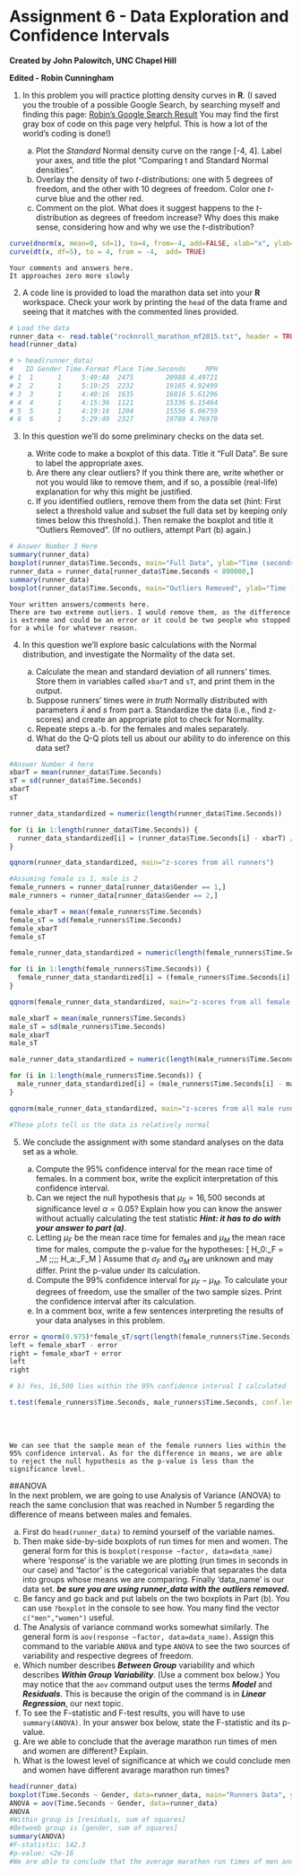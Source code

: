 # Assignment 6 - Data Exploration and Confidence Intervals
**Created by John Palowitch, UNC Chapel Hill**

**Edited - Robin Cunningham**



1. In this problem you will practice plotting density curves in **R**. (I saved you the trouble of a possible Google Search, by searching myself and finding this page: [Robin's Google Search Result](http://www.statmethods.net/advgraphs/probability.html) You may find the first gray box of code on this page very helpful. This is how a lot of the world's coding is done!)

    a. Plot the *Standard* Normal density curve on the range [-4, 4]. Label your axes, and title the plot "Comparing t and Standard Normal densities".
    b. Overlay the density of two $t$-distributions: one with 5 degrees of freedom, and the other with 10 degrees of freedom. Color one $t$-curve blue and the other red.
    c. Comment on the plot. What does it suggest happens to the $t$-distribution as degrees of freedom increase? Why does this make sense, considering how and why we use the $t$-distribution?
  
```r
curve(dnorm(x, mean=0, sd=1), to=4, from=-4, add=FALSE, xlab="x", ylab="y", main="Comparing t and Standard Normal Densities")
curve(dt(x, df=5), to = 4, from = -4,  add= TRUE)
```

```
Your comments and answers here.
It approaches zero more slowly
```





2. A code line is provided to load the marathon data set into your **R** workspace. Check your work by printing the `head` of the data frame and seeing that it matches with the commented lines provided.

```r

# Load the data
runner_data <- read.table("rocknroll_marathon_mf2015.txt", header = TRUE)
head(runner_data)

# > head(runner_data)
#   ID Gender Time.Format Place Time.Seconds     MPH
# 1  1      1     5:49:48  2475        20988 4.49721
# 2  2      1     5:19:25  2232        19165 4.92499
# 3  3      1     4:40:16  1635        16816 5.61296
# 4  4      1     4:15:36  1121        15336 6.15464
# 5  5      1     4:19:16  1204        15556 6.06759
# 6  6      1     5:29:49  2327        19789 4.76970

```

3. In this question we'll do some preliminary checks on the data set.

    a. Write code to make a boxplot of this data. Title it "Full Data". Be sure to label the appropriate axes.
    b. Are there any clear outliers? If you think there are, write whether or not you would like to remove them, and if so, a possible (real-life) explanation for why this might be justified. 
    c. If you identified outliers, remove them from the data set (hint: First select a threshold value and subset the full data set by keeping only times below this threshold.). Then remake the boxplot and title it "Outliers Removed". (If no outliers, attempt Part (b) again.)
    
```r
# Answer Number 3 Here
summary(runner_data)
boxplot(runner_data$Time.Seconds, main="Full Data", ylab="Time (seconds)", col="grey")
runner_data = runner_data[runner_data$Time.Seconds < 800000,]
summary(runner_data)
boxplot(runner_data$Time.Seconds, main="Outliers Removed", ylab="Time (seconds)", col="grey")
```
```
Your written answers/comments here.
There are two extreme outliers. I would remove them, as the difference is extreme and could be an error or it could be two people who stopped for a while for whatever reason.
```

4. In this question we'll explore basic calculations with the Normal distribution, and investigate the Normality of the data set.

    a. Calculate the mean and standard deviation of all runners' times. Store them in variables called `xbarT` and `sT`, and print them in the output.
    b. Suppose runners' times were *in truth* Normally distributed with parameters $\bar x$ and $s$ from part a. Standardize the data (i.e., find z-scores) and create an appropriate plot to check for Normality.
    c. Repeate steps a.-b. for the females and males separately.
    d. What do the Q-Q plots tell us about our ability to do inference on this data set? 
    
```r
#Answer Number 4 here
xbarT = mean(runner_data$Time.Seconds)
sT = sd(runner_data$Time.Seconds)
xbarT
sT

runner_data_standardized = numeric(length(runner_data$Time.Seconds))

for (i in 1:length(runner_data$Time.Seconds)) {
  runner_data_standardized[i] = (runner_data$Time.Seconds[i] - xbarT) / sT
}

qqnorm(runner_data_standardized, main="z-scores from all runners")

#Assuming female is 1, male is 2
female_runners = runner_data[runner_data$Gender == 1,]
male_runners = runner_data[runner_data$Gender == 2,]

female_xbarT = mean(female_runners$Time.Seconds)
female_sT = sd(female_runners$Time.Seconds)
female_xbarT
female_sT

female_runner_data_standardized = numeric(length(female_runners$Time.Seconds))

for (i in 1:length(female_runners$Time.Seconds)) {
  female_runner_data_standardized[i] = (female_runners$Time.Seconds[i] - female_xbarT) / female_sT
}

qqnorm(female_runner_data_standardized, main="z-scores from all female runners")

male_xbarT = mean(male_runners$Time.Seconds)
male_sT = sd(male_runners$Time.Seconds)
male_xbarT
male_sT

male_runner_data_standardized = numeric(length(male_runners$Time.Seconds))

for (i in 1:length(male_runners$Time.Seconds)) {
  male_runner_data_standardized[i] = (male_runners$Time.Seconds[i] - male_xbarT) / male_sT
}

qqnorm(male_runner_data_standardized, main="z-scores from all male runners")

#These plots tell us the data is relatively normal
```

  
5. We conclude the assignment with some standard analyses on the data set as a whole.

    a. Compute the 95% confidence interval for the mean race time of females. In a comment box, write the explicit interpretation of this confidence interval. 
    b. Can we reject the null hypothesis that $\mu_F = 16,500$ seconds at significance level $\alpha = 0.05$? Explain how you can know the answer without actually calculating the test statistic ***Hint: it has to do with your answer to part (a)***.
    c. Letting $\mu_F$ be the mean race time for females and $\mu_M$ the mean race time for males, compute the p-value for the hypotheses:
  \[
  H_0:\mu_F = \mu_M \;\;\text{vs.}\;\; H_a:\mu_F\ne\mu_M
  \]
  Assume that $\sigma_F$ and $\sigma_M$ are unknown and may differ. Print the p-value under its calculation.
    d. Compute the 99\% confidence interval for $\mu_F - \mu_M$. To calculate your degrees of freedom, use the smaller of the two sample sizes. Print the confidence interval after its calculation.
    e. In a comment box, write a few sentences interpreting the results of your data analyses in this problem.
  
```r
error = qnorm(0.975)*female_sT/sqrt(length(female_runners$Time.Seconds))
left = female_xbarT - error
right = female_xbarT + error
left
right

# b) Yes, 16,500 lies within the 95% confidence interval I calculated

t.test(female_runners$Time.Seconds, male_runners$Time.Seconds, conf.level=0.99)

```
<br><br>  
```
We can see that the sample mean of the female runners lies within the 95% confidence interval. As for the difference in means, we are able to reject the null hypothesis as the p-value is less than the significance level.
```
  
##ANOVA  
In the next problem, we are going to use Analysis of Variance (ANOVA) to reach the same conclusion that was reached in Number 5 regarding the difference of means between males and females.

a. First do `head(runner_data)` to remind yourself of the variable names.
b. Then make side-by-side boxplots of run times for men and women. The general form for this is `boxplot(response ~factor, data=data_name)` where 'response' is the variable we are plotting (run times in seconds in our case) and 'factor' is the categorical variable that separates the data into groups whose means we are comparing. Finally 'data_name' is our data set. ***be sure you are using runner_data with the outliers removed.***
c. Be fancy and go back and put labels on the two boxplots in Part (b). You can use `?boxplot` in the console to see how. You many find the vector `c("men","women")` useful.
d. The Analysis of variance command works somewhat similarly. The general form is `aov(response ~factor, data=data_name)`. Assign this command to the variable `ANOVA` and type `ANOVA` to see the two sources of variability and respective degrees of freedom. 
e. Which number describes ***Between Group*** variability and which describes ***Within Group Variability***. (Use a comment box below.) You may notice that the `aov` command output uses the terms ***Model*** and ***Residuals***. This is because the origin of the command is in ***Linear Regression***, our next topic.
f. To see the F-statistic and F-test results, you will have to use `summary(ANOVA)`. In your answer box below, state the F-statistic and its p-value. 
g. Are we able to conclude that the average marathon run times of men and women are different? Explain. 
h. What is the lowest level of significance at which we could conclude men and women have different avarage marathon run times?

```r
head(runner_data)
boxplot(Time.Seconds ~ Gender, data=runner_data, main="Runners Data", ylab="Time (seconds)", col="grey", names=c("Men", "Women"))
ANOVA = aov(Time.Seconds ~ Gender, data=runner_data)
ANOVA
#Within group is [residuals, sum of squares]
#Betweeb group is [gender, sum of squares]
summary(ANOVA)
#F-statistic: 142.3
#p-value: <2e-16
#We are able to conclude that the average marathon run times of men and women are different. The lowest level of significance to satisfy a 99% confidence interval would be 6.645
```
